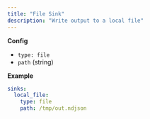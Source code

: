 ```yaml
---
title: "File Sink"
description: "Write output to a local file"
---
```


**Config**
- `type: file`
- `path` (string)

**Example**

```yaml
sinks:
  local_file:
    type: file
    path: /tmp/out.ndjson
````
